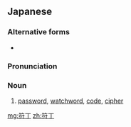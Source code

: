 ==Japanese==
{{ja-kanjitab|ふ|ちょう|yomi=o}}

===Alternative forms===
* {{l/ja|符牒}}

===Pronunciation===
{{ja-pron|ふちょう|y=o}}

===Noun===
{{ja-noun|ふちょう}}

# [[password]], [[watchword]], [[code]], [[cipher]]

[[mg:符丁]]
[[zh:符丁]]